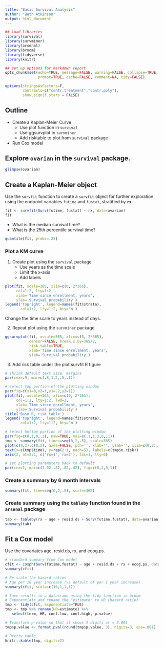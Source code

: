 ```yaml
---
title: "Basic Survival Analysis"
author: "Beth Atkinson"
output: html_document
---
```


```r
## load libraries
library(survival)
library(survminer)
library(arsenal)
library(broom)
library(tidyverse)
library(knitr)

## set up options for markdown report
opts_chunk$set(echo=TRUE, message=FALSE, warning=FALSE, collapse=TRUE,
               prompt=TRUE, cache=FALSE, comment=NA, tidy=FALSE)

options(stringsAsFactors=F,
        contrasts=c("contr.treatment","contr.poly"),
        show.signif.stars = FALSE)
```

## Outline

* Create a Kaplan-Meier Curve
  + Use plot function in `survival`
  + Use ggsurvplot in `survminer`
  + Add risktable to plot from `survival` package
  
* Run Cox model

## Explore `ovarian` in the `survival` package.

```r
glimpse(ovarian)
```

## Create a Kaplan-Meier object

Use the `survfit` function to create a `survfit` object for further exploration using the endpoint variables `futime` and `fustat`, stratified by **`rx`**.

```r
fit <- survfit(Surv(futime, fustat) ~ rx, data=ovarian)
fit
```

* What is the median survival time?
* What is the 25th percentile survival time?

```r
quantile(fit, probs=.25)
```

### Plot a KM curve

1. Create plot using the `survival` package
   + Use years as the time scale
   + Limit the x-axis
   + Add labels
   
```r
plot(fit, scale=365, xlim=c(0, 2*365), 
     col=1:2, lty=1:2, 
     xlab='Time since enrollment, years', 
     ylab='Survival probability')
legend('topright', legend=names(fit$strata), 
       col=1:2, lty=1:2, bty='n')
```

Change the time scale to years instead of days.


2. Repeat plot using the `survminer` package

```r
ggsurvplot(fit, xscale=365, xlim=c(0, 2*365), 
           censor=FALSE, break.x.by=365/2,
           risk.table=TRUE,
           xlab='Time since enrollment, years', 
           ylab='Survival probability')
```

3. Add risk table under the plot.survfit R figure

```r
# shrink default text size, margins
par(cex=.9, mai=c(.8,1.2,.5,.1))

# select top portion of the plotting window 
par(fig=c(x1=0,x2=1,y1=.2,y2=1))
plot(fit, xscale=365, xlim=c(0, 2*365), 
     col=1:2, lty=1:2, lwd=2,
     xlab='Time since enrollment, years', 
     ylab='Survival probability')
title('Base R, risk table')
legend('topright', legend=names(fit$strata), 
       col=1:2, lty=1:2, bty='n')

# select bottom portion of the plotting window
par(fig=c(0,1,0,.2), new=TRUE, mai=c(.1,1.2,0,.1))
tmp <- summary(fit, times=seq(0,2,.5), scale=365)
plot(c(0,2),c(0,2), axes=FALSE, pch='', xlab='', ylab='', xlim=c(0,2), ylim=c(0,2.5))
text(x=c(tmp$time), y=rep(2:1, each=5), labels=c(tmp$n.risk))
axis(2, at=2:1, c('rx=1','rx=2'), las=1, lty=0)

# set plotting parameters back to default
par(cex=1, mai=c(1.02,.82,.82,.42), fig=c(0,1,0,1)) 
```

### Create a summary by 6 month intervals

```r
summary(fit, time=seq(0,2,.5), scale=365)
```

### Create summary using the `tableby` function found in the `arsenal` package

```r
tab <- tableby(rx ~ age + resid.ds + Surv(futime,fustat), data=ovarian)
summary(tab)
```

## Fit a Cox model

Use the covariates age, resid.ds, rx, and ecog.ps.

```r
# standard summary from Cox model
cfit <- coxph(Surv(futime,fustat) ~ age + resid.ds + rx + ecog.ps, data=ovarian)
summary(cfit)

# Re-scale the hazard ratios
# Age per 10 year increase (vs default of per 1 year increase)
summary(cfit, scale=c(10,1,1,1))

# Save results in a dataframe using the tidy function in broom
# Exponentiate and rename the "estimate" to HR (hazard ratio)
tmp <- tidy(cfit, exponentiate=TRUE)
tmp <- tmp %>% rename(HR=estimate) %>%
   select(term, HR, conf.low, conf.high, p.value)

# Transform p-value so that it shows 3 digits or < 0.001
tmp$p.value <- format.pval(round(tmp$p.value, 3), digits=3, eps=.001)

# Pretty table
knitr::kable(tmp, digits=2)
```